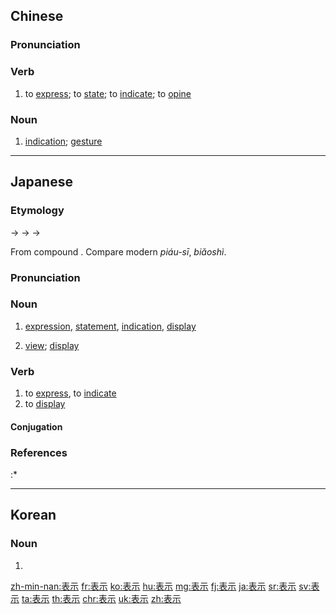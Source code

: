 ==Chinese==
{{zh-forms}}

===Pronunciation===
{{zh-pron
|m=biǎoshì
|ma=y
|c=biu2 si6
|h=pfs=péu-sṳ
|mn=piáu-sī
|w=2piau zr
|cat=v,n
}}

===Verb===
{{zh-verb}}

# to [[express]]; to [[state]]; to [[indicate]]; to [[opine]]
#: {{zh-x|表示 感謝|to '''express''' thanks}}

===Noun===
{{zh-noun}}

# [[indication]]; [[gesture]]

{{zh-cat|Beginning}}

----

==Japanese==
{{ja-kanjitab|ひょう|じ|yomi=on}}

===Etymology===
{{IPAchar|/peud͡ʑi/}} → {{IPAchar|/feud͡ʑi/}} → {{IPAchar|/heud͡ʑi/}} → {{IPAchar|/hjoːd͡ʑi/}}

From {{etyl|ltc|ja|sort=ひょうじ}} compound {{m|zh|表示|tr=pjew<sup>X</sup> zyij<sup>H</sup>|lit=exterior, surface + show something}}.  Compare modern {{etyl|nan|-}} ''piáu-sī'', {{etyl|cmn|-}} ''biǎoshì''.

===Pronunciation===
{{ja-pron|yomi=goon|ひょうじ|acc=0|acc_ref=DJR|acc2=1|acc2_ref=DJR}}

===Noun===
{{ja-noun|ひょうじ}}

# [[expression]], [[statement]], [[indication]], [[display]] {{qualifier|text as shown}}
#: {{ja-usex|'''表示'''価格|'''ひょうじ''' かかく|'''displayed''' price, price as '''indicated'''}}
# {{qualifier|computers}} [[view]]; [[display]] {{qualifier|the display itself, the act of displaying}}

===Verb===
{{ja-verb-suru|ひょうじ}}

# to [[express]], to [[indicate]]
# to [[display]]

====Conjugation====
{{ja-suru|ひょうじ}}

===References===
<references/>
:* {{R:Shogakukan}}

----

==Korean==
{{ko-hanjatab}}

===Noun===
{{ko-noun|hj|rv=|hangeul=표시}}

# {{hanja form of|표시|[[expression]], [[token]]}}

[[zh-min-nan:表示]]
[[fr:表示]]
[[ko:表示]]
[[hu:表示]]
[[mg:表示]]
[[fj:表示]]
[[ja:表示]]
[[sr:表示]]
[[sv:表示]]
[[ta:表示]]
[[th:表示]]
[[chr:表示]]
[[uk:表示]]
[[zh:表示]]